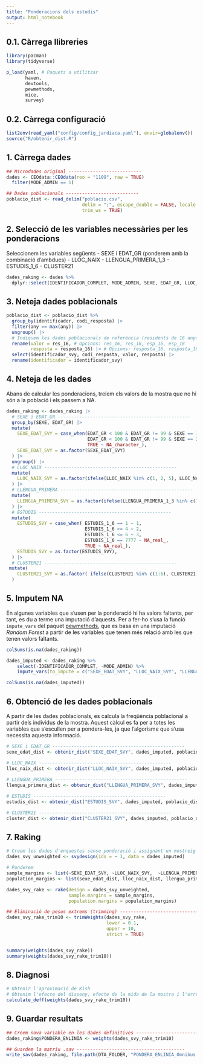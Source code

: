 ---
title: "Ponderacions dels estudis"
output: html_notebook
---

## 0.1. Càrrega llibreries

```{r carrega llibreries, message=FALSE, warning=FALSE}
library(pacman)
library(tidyverse)

p_load(yaml, # Paquets a utilitzar
       haven,
       devtools,
       pewmethods,
       mice,
       survey)

```

## 0.2. Càrrega configuració

```{r carrega config, message=FALSE, warning=FALSE}
list2env(read_yaml("config/config_jardiaca.yaml"), envir=globalenv())
source("R/obtenir_dist.R")
```

## 1. Càrrega dades

```{r carrega dades, message=FALSE, warning=FALSE}
## Microdades original ---------------------------
dades <- CEOdata::CEOdata(reo = "1109", raw = TRUE)
  filter(MODE_ADMIN == 1)

## Dades poblacionals ---------------------------
poblacio_dist <- read_delim("poblacio.csv", 
                            delim = ";", escape_double = FALSE, locale = locale(decimal_mark = ","), 
                            trim_ws = TRUE)
```

## 2. Selecció de les variables necessàries per les ponderacions

Seleccionem les variables següents
- SEXE i EDAT_GR (ponderem amb la combinació d'ambdues)
- LLOC_NAIX
- LLENGUA_PRIMERA_1_3
- ESTUDIS_1_6
- CLUSTER21

```{r dades ponderacions, message=FALSE, warning=FALSE}
dades_raking <- dades %>% 
  dplyr::select(IDENTIFICADOR_COMPLET, MODE_ADMIN, SEXE, EDAT_GR, LLOC_NAIX, LLENGUA_PRIMERA_1_3, ESTUDIS_1_6, CLUSTER21, HABITAT, PROVINCIA)
```

## 3. Neteja dades poblacionals

```{r neteja poblacionals, message=FALSE, warning=FALSE}
poblacio_dist <- poblacio_dist %>% 
  group_by(identificador, codi_resposta) |>
  filter(any == max(any)) |>
  ungroup() |>
  # Indiquem les dades poblacionals de referència (residents de 16 anys o més)
  rename(valor = res_16, # Opcions: res_16, res_18, esp_15, esp_18
         resposta = resposta_16) |> # Opcions: resposta_16, resposta_18
  select(identificador_svy, codi_resposta, valor, resposta) |>
  rename(identificador = identificador_svy)
```


## 4. Neteja de les dades

Abans de calcular les ponderacions, treiem els valors de la mostra que no hi són a la població i els passem a NA.

```{r neteja dades, message=FALSE, warning=FALSE}
dades_raking <- dades_raking |> 
  # SEXE i EDAT_GR -------------------------------------------------
  group_by(SEXE, EDAT_GR) |> 
  mutate(
    SEXE_EDAT_SVY = case_when(EDAT_GR < 100 & EDAT_GR != 99 & SEXE == 1 ~ paste0(SEXE, EDAT_GR),
                              EDAT_GR < 100 & EDAT_GR != 99 & SEXE == 2 ~ paste0("6", EDAT_GR),
                              TRUE ~ NA_character_),
    SEXE_EDAT_SVY = as.factor(SEXE_EDAT_SVY)
  ) |> 
  ungroup() |>
  # LLOC_NAIX -------------------------------------------------
  mutate(
    LLOC_NAIX_SVY = as.factor(ifelse(LLOC_NAIX %in% c(1, 2, 5), LLOC_NAIX, NA))
  ) |>
  # LLENGUA_PRIMERA -------------------------------------------------
  mutate(
    LLENGUA_PRIMERA_SVY = as.factor(ifelse(LLENGUA_PRIMERA_1_3 %in% c(1, 2, 80), LLENGUA_PRIMERA_1_3, NA))
  ) |>
  # ESTUDIS -------------------------------------------------
  mutate(
    ESTUDIS_SVY = case_when( ESTUDIS_1_6 == 1 ~ 1,
                             ESTUDIS_1_6 <= 4 ~ 2,
                             ESTUDIS_1_6 <= 6 ~ 3,
                             ESTUDIS_1_6 == 7777 ~ NA_real_,
                             TRUE ~ NA_real_),
    ESTUDIS_SVY = as.factor(ESTUDIS_SVY),
  ) |>
  # CLUSTER21 -------------------------------------------------
 mutate(
    CLUSTER21_SVY = as.factor( ifelse(CLUSTER21 %in% c(1:6), CLUSTER21, NA) )
  )
```

## 5. Imputem NA

En algunes variables que s'usen per la ponderació hi ha valors faltants, per tant, es du a terme una imputació d'aquests. Per a fer-ho s'usa la funció `impute_vars` del paquet [pewmethods](https://github.com/pewresearch/pewmethods), que es basa en una imputació *Random Forest* a partir de les variables que tenen més relació amb les que tenen valors faltants.

```{r imputation}
colSums(is.na(dades_raking))

dades_imputed <- dades_raking %>% 
    select(-IDENTIFICADOR_COMPLET, -MODE_ADMIN) %>%
    impute_vars(to_impute = c("SEXE_EDAT_SVY", "LLOC_NAIX_SVY", "LLENGUA_PRIMERA_SVY", "ESTUDIS_SVY", "CLUSTER21_SVY", "HABITAT", "PROVINCIA"), seed = 739)

colSums(is.na(dades_imputed))
```

## 6. Obtenció de les dades poblacionals

A partir de les dades poblacionals, es calcula la freqüència poblacional a partir dels individus de la mostra. Aquest càlcul es fa per a totes les variables que s'escullen per a pondera-les, ja que l'algorisme que s'usa necessita aquesta informació.

```{r data_target}
# SEXE i EDAT_GR -------------------------------------------------
sexe_edat_dist <- obtenir_dist("SEXE_EDAT_SVY", dades_imputed, poblacio_dist)

# LLOC_NAIX -------------------------------------------------
lloc_naix_dist <- obtenir_dist("LLOC_NAIX_SVY", dades_imputed, poblacio_dist)
  
# LLENGUA_PRIMERA -------------------------------------------------
llengua_primera_dist <- obtenir_dist("LLENGUA_PRIMERA_SVY", dades_imputed, poblacio_dist)

# ESTUDIS -------------------------------------------------
estudis_dist <- obtenir_dist("ESTUDIS_SVY", dades_imputed, poblacio_dist)

# CLUSTER21 -------------------------------------------------
cluster_dist <- obtenir_dist("CLUSTER21_SVY", dades_imputed, poblacio_dist)
```

## 7. Raking

```{r raking}
# Creem les dades d'enquestes sense ponderació i assignant un mostreig aleatori simple
dades_svy_unweighted <- svydesign(ids = ~ 1, data = dades_imputed)

# Ponderem 
sample_margins <- list(~SEXE_EDAT_SVY, ~LLOC_NAIX_SVY,  ~LLENGUA_PRIMERA_SVY, ~ESTUDIS_SVY, ~CLUSTER21_SVY)
population_margins <- list(sexe_edat_dist, lloc_naix_dist, llengua_primera_dist, estudis_dist, cluster_dist)

dades_svy_rake <- rake(design = dades_svy_unweighted,
                       sample.margins = sample_margins,
                       population.margins = population_margins)

## Eliminació de pesos extrems (trimming) ----------------------------------------
dades_svy_rake_trim10 <- trimWeights(dades_svy_rake,
                                     lower = 0.1,
                                     upper = 10,
                                     strict = TRUE) 


summary(weights(dades_svy_rake))
summary(weights(dades_svy_rake_trim10))
```

## 8. Diagnosi

```{r diagnosi}
# Obtenir l'aproximació de Kish
# Obtenim l'efecte del disseny, efecte de la mida de la mostra i l'error d'estimació
calculate_deff(weights(dades_svy_rake_trim10))
```

## 9. Guardar resultats

```{r save results}
## Creem nova variable en les dades definitives ----------------------------------------
dades_raking$PONDERA_ENLINIA <- weights(dades_svy_rake_trim10)
```

```{r save .sav results}
## Guardem la matriu .sav ----------------------------------------
write_sav(dades_raking, file.path(DTA_FOLDER, "PONDERA_ENLINIA_Omnibus.sav"))
```
